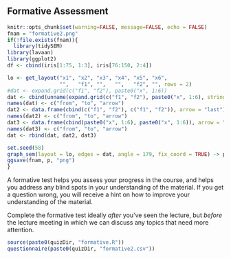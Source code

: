 ## Formative Assessment

```{r include=FALSE}
knitr::opts_chunk$set(warning=FALSE, message=FALSE, echo = FALSE)
fnam = "formative2.png"
if(!file.exists(fnam)){
  library(tidySEM)
library(lavaan)
library(ggplot2)
df <- cbind(iris[1:75, 1:3], iris[76:150, 2:4])

lo <- get_layout("x1", "x2", "x3", "x4", "x5", "x6",
                 "",   "f1", "",   "",   "f2", "", rows = 2)
#dat <- expand.grid(c("f1", "f2"), paste0("x", 1:6))
dat <- cbind(unname(expand.grid(c("f1", "f2"), paste0("x", 1:6), stringsAsFactors = FALSE)), arrow = "last")
names(dat) <- c("from", "to", "arrow")
dat2 <- data.frame(cbind(c("f1", "f2"), c("f1", "f2")), arrow = "last")
names(dat2) <- c("from", "to", "arrow")
dat3 <- data.frame(cbind(paste0("x", 1:6), paste0("x", 1:6)), arrow = "both")
names(dat3) <- c("from", "to", "arrow")
dat <- rbind(dat, dat2, dat3)

set.seed(58)
graph_sem(layout = lo, edges = dat, angle = 179, fix_coord = TRUE) -> p
ggsave(fnam, p, "png")
}
```

A formative test helps you assess your progress in the course, and helps you address any blind spots in your understanding of the material.
If you get a question wrong, you will receive a hint on how to improve your understanding of the material.

Complete the formative test ideally *after* you've seen the lecture, but *before* the lecture meeting in which we can discuss any topics that need more attention.

```{r results = "asis", echo = FALSE}
source(paste0(quizDir, "formative.R"))
questionnaire(paste0(quizDir, "formative2.csv"))
```

